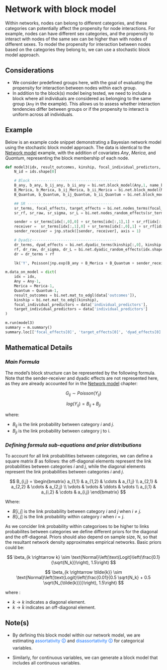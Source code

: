 # Network with block model
Within networks, nodes can belong to different categories, and these categories can potentially affect the propensity for node interactions. For example, nodes can have different sex categories, and the propensity to interact with nodes of the same sex can be higher than with nodes of different sexes. To model the propensity for interaction between nodes based on the categories they belong to, we can use a stochastic block model approach.

## Considerations
::: callout-caution
- We consider predefined groups here, with the goal of evaluating the propensity for interaction between nodes within each group.
- In addition to the block(s) model being tested, we need to include a block where all individuals are considered as belonging to the same group (```Any``` in the example). This allows us to assess whether interaction tendencies differ between groups or if the propensity to interact is uniform across all individuals.
:::

## Example
Below is an example code snippet demonstrating a Bayesian network model using the stochastic block model approach. The data is identical to the [Network model](18.&#32;Network&#32;model.qmd) example, with the addition of covariates *Any*, *Merica*, and *Quantum*, representing the block membership of each node. 

``` python
def model3(idx, result_outcomes, kinship, focal_individual_predictors, target_individual_predictors, Any, Merica, Quantum):
    N_id = ids.shape[0]

    # Block ---------------------------------------
    B_any, b_any, b_ij_any, b_ii_any = bi.net.block_model(Any,1, name_b_ij = 'b_ij_Any', name_b_ii = 'b_ii_Any' )
    B_Merica, b_Merica, b_ij_Merica, b_ii_Merica = bi.net.block_model(Merica,  3, name_b_ij = 'b_ij_Merica', name_b_ii = 'b_ii_Merica' )
    B_Quantum, b_Quantum, b_ij_Quantum, b_ii_Quantum = bi.net.block_model(Quantum, 2, name_b_ij = 'b_ij_Quantum', name_b_ii = 'b_ii_Quantum' )

    ## SR ---------------------------------------
    sr_terms, focal_effects, target_effects = bi.net.nodes_terms(focal_individual_predictors, target_individual_predictors)
    sr_rf, sr_raw, sr_sigma, sr_L = bi.net.nodes_random_effects(sr_terms.shape[0], cholesky_density = 2)

    sender = sr_terms[idx[:,0],0] + sr_terms[idx[:,1],1] + sr_rf[idx[:,0],0]
    receiver =  sr_terms[idx[:,1],0] + sr_terms[idx[:,0],1] + sr_rf[idx[:,1],1]
    sender_receiver = jnp.stack([sender, receiver], axis = 1)

    # Dyadic--------------------------------------  
    dr_terms, dyad_effects = bi.net.dyadic_terms(kinship[:,0], kinship[:,1])
    rf, dr_raw, dr_sigma, dr_L = bi.net.dyadic_random_effects(idx.shape[0], cholesky_density = 2)
    dr = dr_terms + rf

    lk('Y', Poisson(jnp.exp(B_any + B_Merica + B_Quantum + sender_receiver + dr )), obs=result_outcomes)

m.data_on_model = dict(
    idx = idx,
    Any = Any-1, 
    Merica = Merica-1, 
    Quantum = Quantum-1,
    result_outcomes = bi.net.mat_to_edgl(data['outcomes']), 
    kinship = bi.net.mat_to_edgl(kinship),
    focal_individual_predictors = data['individual_predictors'],
    target_individual_predictors = data['individual_predictors']
)

m.run(model3) 
summary = m.summary()
summary.loc[['focal_effects[0]', 'target_effects[0]', 'dyad_effects[0]']]
```

## Mathematical Details

### *Main Formula*
The model's block structure can be represented by the following formula. Note that the sender-receiver and dyadic effects are not represented here, as they are already accounted for in the [Network model](18.&#32;Network&#32;model.qmd) chapter:

$$
G_{ij} \sim Poisson(Y_{ij})
$$ 

$$
log(Y_{ij}) =  B_{ij} + B_{ji}
$$


where:

-   $B_{ij}$ is the link probability between category $i$ and $j$.
-   $B_{ji}$ is the link probability between category j to i.

### *Defining formula sub-equations and prior distributions*
To account for all link probabilities between categories, we can define a square matrix $B$ as follows: the off-diagonal elements represent the link probabilities between categories $i$ and $j$, while the diagonal elements represent the link probabilities between categories $i$ and $j$.

$$
B_{i,j} = 
\begin{bmatrix}
a_{1,1} & a_{1,2} & \cdots & a_{1,j} \\
a_{2,1} & a_{2,2} & \cdots & a_{2,j} \\
\vdots  & \vdots  & \ddots & \vdots  \\
a_{i,1} & a_{i,2} & \cdots & a_{i,j} 
\end{bmatrix}
$$

Where:

-   $B[i,j]$ is the link probability between category $i$ and $j$ when $i \neq j$.
-   $B[i,j]$ is the link probability within category $i$ when $i = j$.

As we concider link probability within categorioes to be higher to links probabilites between categories we define different priors for the diagonal and the off-diagonal. Priors should also depend on sample size, N, so that the resultant network density approximates empirical networks.
Basic priors could be:


$$
\beta_{k \rightarrow k} \sim \text{Normal}\left(\text{Logit}\left(\frac{0.1}{\sqrt{N_k}}\right), 1.5\right)
$$

$$
\beta_{k \rightarrow \tilde{k}} \sim \text{Normal}\left(\text{Logit}\left(\frac{0.01}{0.5 \sqrt{N_k} + 0.5 \sqrt{N_{\tilde{k}}}}\right), 1.5\right)
$$

where :

-   $k \rightarrow k$ indicates a diagonal element.
-   $k \rightarrow \tilde{k}$ indicates an off-diagonal element.

## Note(s)
::: callout-note
- By defining this block model within our network model, we are estimating [<span style="color:#0D6EFD">assortativity 🛈</span>]{#assor} and  [<span style="color:#0D6EFD">disassortativity 🛈</span>]{#disassor} for categorical variables.
  
- Similarly, for continuous variables, we can generate a block model that includes all continuous variables.
<!--Correct? -->
:::

